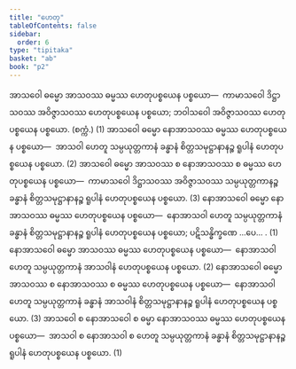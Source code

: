 ```yaml
---
title: "ဟေတု"
tableOfContents: false
sidebar:
  order: 6
type: "tipitaka"
basket: "ab"
book: "p2"
---
```



<DynamicBreadcrumb />

<Division number="16" book="p2" e="ch" v="38" p="44">

<Paragraph number="1009" book="p2">
အာသဝေါ ဓမ္မော အာသဝဿ ဓမ္မဿ ဟေတုပစ္စယေန ပစ္စယော—  ကာမာသဝေါ ဒိဋ္ဌာသဝဿ အဝိဇ္ဇာသဝဿ ဟေတုပစ္စယေန ပစ္စယော; ဘဝါသဝေါ အဝိဇ္ဇာသဝဿ ဟေတုပစ္စယေန ပစ္စယော. (စက္ကံ.) (1)
</Paragraph>

<Paragraph number="1010" book="p2">
အာသဝေါ ဓမ္မော နောအာသဝဿ ဓမ္မဿ ဟေတုပစ္စယေန ပစ္စယော—  အာသဝါ ဟေတူ သမ္ပယုတ္တကာနံ ခန္ဓာနံ စိတ္တသမုဋ္ဌာနာနဉ္စ ရူပါနံ ဟေတုပစ္စယေန ပစ္စယော. (2)
</Paragraph>

<Paragraph number="1011" book="p2">
အာသဝေါ ဓမ္မော အာသဝဿ စ နောအာသဝဿ စ ဓမ္မဿ ဟေတုပစ္စယေန ပစ္စယော—  ကာမာသဝေါ ဒိဋ္ဌာသဝဿ အဝိဇ္ဇာသဝဿ သမ္ပယုတ္တကာနဉ္စ ခန္ဓာနံ စိတ္တသမုဋ္ဌာနာနဉ္စ ရူပါနံ ဟေတုပစ္စယေန ပစ္စယော. (3)
</Paragraph>

</Division>
<Division number="17" book="p2" e="ch" v="38" p="44">

<Paragraph number="1012" book="p2">
နောအာသဝေါ ဓမ္မော နောအာသဝဿ ဓမ္မဿ ဟေတုပစ္စယေန ပစ္စယော—  နောအာသဝါ ဟေတူ သမ္ပယုတ္တကာနံ ခန္ဓာနံ စိတ္တသမုဋ္ဌာနာနဉ္စ ရူပါနံ ဟေတုပစ္စယေန ပစ္စယော; ပဋိသန္ဓိက္ခဏေ …ပေ… . (1)
</Paragraph>

<Paragraph number="1013" book="p2">
နောအာသဝေါ ဓမ္မော အာသဝဿ ဓမ္မဿ ဟေတုပစ္စယေန ပစ္စယော—  နောအာသဝါ ဟေတူ သမ္ပယုတ္တကာနံ အာသဝါနံ ဟေတုပစ္စယေန ပစ္စယော. (2)
</Paragraph>

<Paragraph number="1014" book="p2">
နောအာသဝေါ ဓမ္မော အာသဝဿ စ နောအာသဝဿ စ ဓမ္မဿ ဟေတုပစ္စယေန ပစ္စယော—  နောအာသဝါ ဟေတူ သမ္ပယုတ္တကာနံ ခန္ဓာနံ အာသဝါနံ စိတ္တသမုဋ္ဌာနာနဉ္စ ရူပါနံ ဟေတုပစ္စယေန ပစ္စယော. (3)
</Paragraph>

<Paragraph number="1015" book="p2">
အာသဝေါ စ နောအာသဝေါ စ ဓမ္မာ နောအာသဝဿ ဓမ္မဿ ဟေတုပစ္စယေန ပစ္စယော—  အာသဝါ စ နောအာသဝါ စ ဟေတူ သမ္ပယုတ္တကာနံ ခန္ဓာနံ စိတ္တသမုဋ္ဌာနာနဉ္စ ရူပါနံ ဟေတုပစ္စယေန ပစ္စယော. (1)
</Paragraph>
</Division>